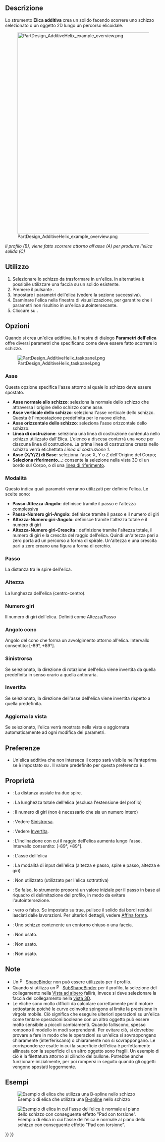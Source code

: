 <languages/>

{{Docnav/it
|[[PartDesign_AdditivePipe/it|Sweep additivo]]
|[[PartDesign_AdditiveBox/it|Cubo additivo]]
|[[PartDesign_Workbench/it|PartDesign]]
|IconL=PartDesign_AdditivePipe.svg
|IconR=PartDesign_AdditiveBox.svg
|IconC=Workbench_PartDesign.svg
}}

{{GuiCommand/it
|Name=PartDesign AdditiveHelix
|Name/it=Elica Additiva
|MenuLocation=Part Design → Crea una funzione additiva → Elica additiva
|Workbenches=[[PartDesign_Workbench/it|PartDesign]]
|Version=0.19
|SeeAlso=[[PartDesign_SubtractiveHelix/it|Elica sottrattiva]]
}}

<span id="Description"></span>
== Descrizione ==

Lo strumento '''Elica additiva''' crea un solido facendo scorrere uno schizzo selezionato o un oggetto 2D lungo un percorso elicoidale.

[[File:PartDesign_AdditiveHelix_example_overview.png|none|650px]]

''Il profilo (B), viene fatto scorrere attorno all'asse (A) per produrre l'elica solida (C)''

<span id="Usage"></span>
== Utilizzo ==

# Selezionare lo schizzo da trasformare in un'elica. In alternativa è possibile utilizzare una faccia su un solido esistente.
# Premere il pulsante {{Button|[[Image:PartDesign_AdditiveHelix.svg|16px]] [[PartDesign_AdditiveHelix/it|Elica additiva]]}}.
# Impostare i parametri dell'elica (vedere la sezione successiva).
# Esaminare l'elica nella finestra di visualizzazione, per garantire che i parametri non risultino in un'elica autointersecante.
# Cliccare su {{Button|OK}}.

<span id="Options"></span>
== Opzioni ==

Quando si crea un'elica additiva, la finestra di dialogo '''Parametri dell'elica''' offre diversi parametri che specificano come deve essere fatto scorrere lo schizzo.

[[File:PartDesign_AdditiveHelix_taskpanel.png|frame|left]]

<span id="Axis"></span>
=== Asse ===

Questa opzione specifica l'asse attorno al quale lo schizzo deve essere spostato.
* '''Asse normale allo schizzo''': seleziona la normale dello schizzo che attraversa l'origine dello schizzo come asse. {{Version/it|0.20}}
* '''Asse verticale dello schizzo''': seleziona l'asse verticale dello schizzo. Questa è l'impostazione predefinita per le nuove eliche.
* '''Asse orizzontale dello schizzo''': seleziona l'asse orizzontale dello schizzo.
* '''Linea di costruzione''': seleziona una linea di costruzione contenuta nello schizzo utilizzato dall'Elica. L'elenco a discesa conterrà una voce per ciascuna linea di costruzione. La prima linea di costruzione creata nello schizzo verrà etichettata ''Linea di costruzione 1''.
* '''Asse (X/Y/Z) di Base''': seleziona l'asse X, Y o Z dell'Origine del Corpo;
* '''Seleziona riferimento...''': consente la selezione nella vista 3D di un bordo sul Corpo, o di una [[PartDesign_Line/it|linea di riferimento]].

<span id="Mode"></span>
=== Modalità ===

Questo indica quali parametri verranno utilizzati per definire l'elica. Le scelte sono:
* '''Passo-Altezza-Angolo''': definisce tramite il passo e l'altezza complessiva
* '''Passo-Numero giri-Angolo''': definisce tramite il passo e il numero di giri
* '''Altezza-Numero giri-Angolo''': definisce tramite l'altezza totale e il numero di giri
* '''Altezza-Numero giri-Crescita''' {{Version/it|0.20}}: definizione tramite l'altezza totale, il numero di giri e la crescita del raggio dell'elica. Quindi un'altezza pari a zero porta ad un percorso a forma di spirale. Un'altezza e una crescita pari a zero creano una figura a forma di cerchio.

<span id="Pitch"></span>
=== Passo ===

La distanza tra le spire dell'elica.

<span id="Height"></span>
=== Altezza ===

La lunghezza dell'elica (centro-centro).

<span id="Turns"></span>
=== Numero giri ===

Il numero di giri dell'elica. Definiti come Altezza/Passo

<span id="Cone_Angle"></span>
=== Angolo cono ===

Angolo del cono che forma un avvolgimento attorno all'elica. Intervallo consentito: [-89°, +89°].

<span id="Left_handed"></span>
=== Sinistrorsa ===

Se selezionato, la direzione di rotazione dell'elica viene invertita da quella predefinita in senso orario a quella antioraria.

<span id="Reversed"></span>
=== Invertita ===

Se selezionato, la direzione dell'asse dell'elica viene invertita rispetto a quella predefinita.

<span id="Update_view"></span>
=== Aggiorna la vista ===

Se selezionato, l'elica verrà mostrata nella vista e aggiornata automaticamente ad ogni modifica dei parametri.

<span id="Preferences"></span>
== Preferenze ==

* Un'elica additiva che non interseca il corpo sarà visibile nell'anteprima se {{MenuCommand|Strumenti → Modifica parametri... → BaseApp → Preferences → Mod → PartDesign → AdditiveHelixPreview}} è impostato su {{TRUE}}. Il valore predefinito per questa preferenza è {{FALSE}}. {{Version/it|0.20}}

<span id="Properties"></span>
== Proprietà ==

* {{PropertyData|Pitch}}: La distanza assiale tra due spire.
* {{PropertyData|Height}}: La lunghezza totale dell'elica (esclusa l'estensione del profilo)
* {{PropertyData|Turns}}: Il numero di giri (non è necessario che sia un numero intero)
* {{PropertyData|Left Handed}}: Vedere [[#Sinistrorsa|Sinistrorsa]].
* {{PropertyData|Reversed}}: Vedere [[#Invertita|Invertita]].
* {{PropertyData|Angle}}: L'inclinazione con cui il raggio dell'elica aumenta lungo l'asse. Intervallo consentito: [-89°, +89°].
* {{PropertyData|Reference axis}}: L'asse dell'elica
* {{PropertyData|Mode}}: La modalità di input dell'elica (altezza e passo, spire e passo, altezza e giri)
* {{PropertyData|Outside}}: Non utilizzato (utilizzato per l'elica sottrattiva)
* {{PropertyData|Has Been Edited}}: Se falso, lo strumento proporrà un valore iniziale per il passo in base al riquadro di delimitazione del profilo, in modo da evitare l'autointersezione.
* {{PropertyData|Refine}}: vero o falso. Se impostato su true, pulisce il solido dai bordi residui lasciati dalle lavorazioni. Per ulteriori dettagli, vedere [[Part_RefineShape/it|Affina forma]].
* {{PropertyData|Profile}}: Uno schizzo contenente un contorno chiuso o una faccia.
* {{PropertyData|Midplane}}: Non usato.
* {{PropertyData|Up to face}}: Non usato.
* {{PropertyData|Allow multiple face}}: Non usato.

<span id="Notes"></span>
== Note ==

* Un [[File:PartDesign_ShapeBinder.svg|16px]] [[PartDesign_ShapeBinder/it|ShapeBinder]] non può essere utilizzato per il profilo.
* Quando si utilizza un [[File:PartDesign_SubShapeBinder.svg|16px]] [[PartDesign_SubShapeBinder/it|SubShapeBinder]] per il profilo, la selezione del collegamento nella [[Tree_view/it|Vista ad albero]] fallirà, invece si deve selezionare la faccia del collegamento nella [[3D_view/it|vista 3D]].
* Le eliche sono molto difficili da calcolare correttamente per il motore sottostante poiché le curve coinvolte spingono al limite la precisione in virgola mobile. Ciò significa che eseguire ulteriori operazioni su un'elica come tentare operazioni booleane con un altro oggetto può essere molto sensibile a piccoli cambiamenti. Quando falliscono, spesso rompono il modello in modi sorprendenti. Per evitare ciò, si dovrebbe provare a fare in modo che le operazioni su un'elica si sovrappongano chiaramente (interferiscano) o chiaramente non si sovrappongano. Le corrispondenze esatte in cui la superficie dell'elica è perfettamente allineata con la superficie di un altro oggetto sono fragili. Un esempio di ciò è la filettatura attorno al cilindro del bullone. Potrebbe anche funzionare inizialmente, per poi rompersi in seguito quando gli oggetti vengono spostati leggermente.

<span id="Examples"></span>
== Esempi ==

[[File:PartDesign_AdditiveHelix_example_bspline.png|frame|left|Esempio di elica che utilizza una [[Sketcher_CreateBSpline/it|B-spline]] nello schizzo]]

[[File:PartDesign_AdditiveHelix_example_twisting_pad.png|frame|left|Esempio di elica in cui l'asse dell'elica è normale al piano dello schizzo con conseguente effetto "Pad con torsione".]]


{{Docnav/it
|[[PartDesign_AdditivePipe/it|Sweep additivo]]
|[[PartDesign_AdditiveBox/it|Cubo additivo]]
|[[PartDesign_Workbench/it|PartDesign]]
|IconL=PartDesign_AdditivePipe.svg
|IconR=PartDesign_AdditiveBox.svg
|IconC=Workbench_PartDesign.svg
}}

{{PartDesign Tools navi{{#translation:}}}}
{{Userdocnavi{{#translation:}}}}